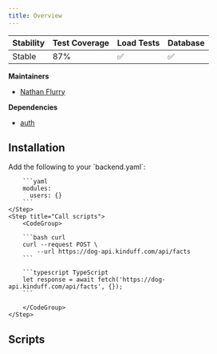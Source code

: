 ```yaml
---
title: Overview
---
```


| Stability | Test Coverage | Load Tests  | Database |
| --------- | ------------- | ----------- | -------- |
| Stable    | 87%           | ✅          | ✅       |

**Maintainers**

- [Nathan Flurry](https://github.com/nathanflurry)

**Dependencies**

- [auth](/modules/auth/introduction)

## Installation

<Steps>
    <Step title="Update config">
        Add the following to your `backend.yaml`:

        ```yaml
        modules:
          users: {}
        ```
    </Step>
    <Step title="Call scripts">
        <CodeGroup>

        ```bash curl
        curl --request POST \
            --url https://dog-api.kinduff.com/api/facts
        ```

        ```typescript TypeScript
        let response = await fetch('https://dog-api.kinduff.com/api/facts', {});
        ```

        </CodeGroup>
    </Step>
</Steps>


## Scripts

<CardGroup>
    <Card title="get" href="/modules/users/scripts/get" />
    <Card title="register" href="/modules/users/scripts/register" />
</CardGroup>
